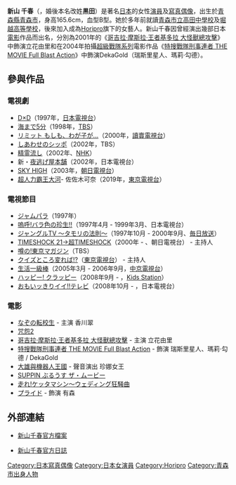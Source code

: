 {{Japanese|japanese=新山 千春|kana=にいやま ちはる|romaji=Niiyama Chiharu}}
'''新山 千春'''（{{bd|1981年|1月14日|catIdx=Niiyama Chiharu}}，婚後本名改姓'''黒田'''）是著名[[日本|日本]]的女性[[演員|演員]]及[[寫真偶像|寫真偶像]]，出生於[[青森縣|青森縣]][[青森市|青森市]]，身高165.6cm，血型B型。她於多年前就讀[[青森市立高田中學校|青森市立高田中學校]]及[[堀越高等學校|堀越高等學校]]，後來加入成為[[Horipro|Horipro]]旗下的女藝人。新山千春因曾經演出幾部日本[[電影|電影]]作品而出名，分別為2001年的《[[哥吉拉·摩斯拉·王者基多拉_大怪獸總攻擊|哥吉拉·摩斯拉·王者基多拉 大怪獸總攻擊]]》中飾演立花由里和在2004年拍攝[[超級戰隊系列|超級戰隊系列]]電影作品《[[特搜戰隊刑事連者|特搜戰隊刑事連者 THE MOVIE Full Blast Action]]》中飾演DekaGold（瑞斯里星人、瑪莉·勾德）。

== 參與作品 ==
=== 電視劇 ===
* [[D×D|D×D]]（1997年，[[日本電視台|日本電視台]]）
* [[海まで5分|海まで5分]]（1998年，[[東京廣播公司|TBS]]）
* [[リミット_もしも、わが子が…|リミット もしも、わが子が…]]（2000年，[[讀賣電視台|讀賣電視台]]）
* [[しあわせのシッポ|しあわせのシッポ]]（2002年，TBS）
* [[精霊流し|精霊流し]]（2002年、[[日本放送協會|NHK]]）
* 新・[[夜逃げ屋本舗|夜逃げ屋本舗]]（2002年，日本電視台）
* [[SKY_HIGH|SKY HIGH]]（2003年，[[朝日電視台|朝日電視台]]）
*[[超人力霸王大河|超人力霸王大河]]- 佐佐木可奈（2019年，[[東京電視台|東京電視台]]）

=== 電視節目 ===
* [[ジャムパラ|ジャムパラ]]（1997年）
* [[嗚呼!バラ色の珍生!!|嗚呼!バラ色の珍生!!]]（1997年4月 - 1999年3月、日本電視台）
* [[ジャングルTV_～タモリの法則～|ジャングルTV ～タモリの法則～]]（1997年10月 - 2000年9月、[[毎日放送|毎日放送]]）
* [[超TIMESHOCK|TIMESHOCK 21→超TIMESHOCK]]（2000年 - 、朝日電視台） - 主持人
* [[噂の!東京マガジン|噂の!東京マガジン]]（TBS）
* [[クイズところ変れば!?|クイズところ変れば!?]]（[[東京電視台|東京電視台]]） - 主持人
* [[生活一級棒|生活一級棒]]（2005年3月 - 2006年9月，[[中京電視台|中京電視台]]）
* [[ハッピー!_クラッピー|ハッピー! クラッピー]]（2008年9月 - ，[[Kids_Station|Kids Station]]）
* [[おもいッきりイイ!!テレビ|おもいッきりイイ!!テレビ]]（2008年10月 - ，日本電視台）

=== 電影 ===
* [[なぞの転校生|なぞの転校生]] - 主演 香川翠
* [[咒怨2|咒怨2]]
* [[哥吉拉·摩斯拉·王者基多拉_大怪獸總攻擊|哥吉拉·摩斯拉·王者基多拉 大怪獸總攻擊]] - 主演 立花由里
* [[特搜戰隊刑事連者_THE_MOVIE_Full_Blast_Action|特搜戰隊刑事連者 THE MOVIE Full Blast Action]] - 飾演 瑞斯里星人、瑪莉·勾德 / DekaGold
* [[大雄與機器人王國|大雄與機器人王國]] - 聲音演出 珍娜女王
* [[SUPPIN_ぶるうす_ザ・ムービー|SUPPIN ぶるうす ザ・ムービー]]
* [[走れ!ケッタマシン～ウェディング狂騒曲|走れ!ケッタマシン～ウェディング狂騒曲]]
* [[プライド_(一条ゆかり)|プライド]] - 飾演 有森

== 外部連結 ==
*{{ja}} [http://www.horipro.co.jp/talent/PF028/ 新山千春官方檔案] {{Wayback|url=http://www.horipro.co.jp/talent/PF028/ |date=20140927102809 }}
*{{ja}} [http://ameblo.jp/chiharu-niiyama/ 新山千春官方日誌] {{Wayback|url=http://ameblo.jp/chiharu-niiyama/ |date=20111130204727 }}

{{start box}}
{{succession box|首位|[[市川洋介|市川洋介]]<br />（[[魔法戰隊魔法連者|魔法戰隊魔法連者]]）|日本[[超級戰隊系列|超級戰隊系列]]金色戰士演員<br />[[特搜戰隊刑事連者|特搜戰隊刑事連者]]|2004年2月15日-2005年2月6日}}
{{end box}}

{{DEFAULTSORT:Niiyama Chiharu}}

[[Category:日本寫真偶像|Category:日本寫真偶像]]
[[Category:日本女演員|Category:日本女演員]]
[[Category:Horipro|Category:Horipro]]
[[Category:青森市出身人物|Category:青森市出身人物]]